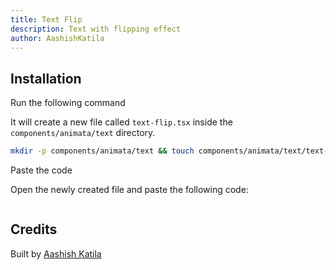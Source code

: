 ```yaml
---
title: Text Flip
description: Text with flipping effect
author: AashishKatila
---
```


<ComponentPreview name="text-text-flip--docs" />

## Installation

<Steps>
<Step>Run the following command</Step>

It will create a new file called `text-flip.tsx` inside the `components/animata/text` directory.

```bash
mkdir -p components/animata/text && touch components/animata/text/text-flip.tsx
```

<Step>Paste the code</Step>

Open the newly created file and paste the following code:

```jsx file=<rootDir>/animata/text/text-flip.tsx

```

</Steps>

## Credits

Built by [Aashish Katila](https://github.com/AashishKatila)
